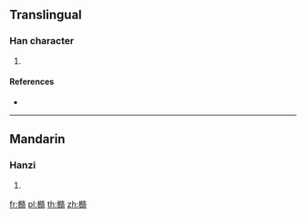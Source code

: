 ==Translingual==

===Han character===
{{Han char|rn=75|rad=木|as=14|sn=18|four=48921|canj=DYSR}}

# {{defn|Han|sort=木14}}

====References====
* {{Han ref|kx=0558.450|dkj=15743|dj=0948.150|hdz=21310.060|uh=6AB9|ud=27321|bh=EFDE|bd=61406}}

----

==Mandarin==

===Hanzi===
{{cmn-hanzi|pin=[[yī]] ([[yi1]])|wg=i<sup>1</sup>}}

# {{defn|lang=cmn|sort=木14}}

[[fr:檹]]
[[pl:檹]]
[[th:檹]]
[[zh:檹]]